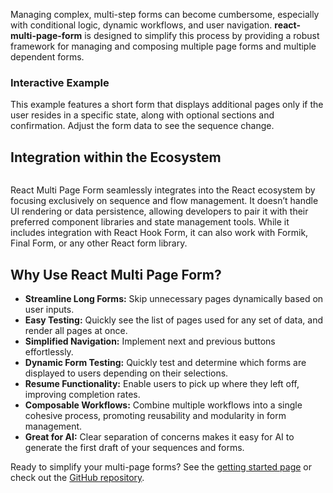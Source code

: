 
Managing complex, multi-step forms can become cumbersome, especially with conditional logic, dynamic workflows, and user navigation. **react-multi-page-form** is designed to simplify this process by providing a robust framework for managing and composing multiple page forms and multiple dependent forms.

### Interactive Example

This example features a short form that displays additional pages only if the user resides in a specific state, along with optional sections and confirmation. Adjust the form data to see the sequence change.

<IntroVisualizer />

## Integration within the Ecosystem

<img src="/react-multi-page-form/how%20it%20fits%20in.png" alt="" className="mx-auto w-[32rem]" />

React Multi Page Form seamlessly integrates into the React ecosystem by focusing exclusively on sequence and flow management. It doesn’t handle UI rendering or data persistence, allowing developers to pair it with their preferred component libraries and state management tools. While it includes integration with React Hook Form, it can also work with Formik, Final Form, or any other React form library.

## Why Use React Multi Page Form?

- **Streamline Long Forms:** Skip unnecessary pages dynamically based on user inputs.
- **Easy Testing:** Quickly see the list of pages used for any set of data, and render all pages at once.
- **Simplified Navigation:** Implement next and previous buttons effortlessly.
- **Dynamic Form Testing:** Quickly test and determine which forms are displayed to users depending on their selections.
- **Resume Functionality:** Enable users to pick up where they left off, improving completion rates.
- **Composable Workflows:** Combine multiple workflows into a single cohesive process, promoting reusability and modularity in form management.
- **Great for AI:** Clear separation of concerns makes it easy for AI to generate the first draft of your sequences and forms.

Ready to simplify your multi-page forms? See the [getting started page](/react-multi-page-form/docs) or check out the [GitHub repository](https://github.com/stutrek/react-multi-page-form).